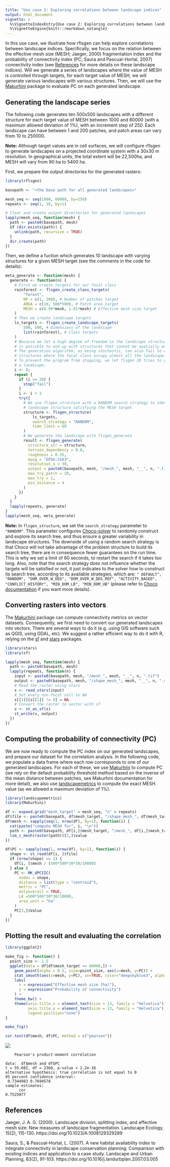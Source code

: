 ```yaml
---
title: "Use case 2: Exploring correlations between landscape indices"
output: html_document
vignette: >
  %\VignetteIndexEntry{Use case 2: Exploring correlations between landscape indices}
  %\VignetteEngine{knitr::rmarkdown_notangle}
---
```


In this use case, we illustrate how rflsgen can help explore correlations between landscape indices. Specifically, we focus on the relation between the effective mesh size (MESH; Jaeger, 2000) fragmentation index and the probability of connectivity index (PC; Saura and Pascual-Hortal, 2007) connectivity index (see [References](#ref) for more details on these landscape indices). Will we generate a series of landscapes where the value of MESH is controlled through targets, for each target value of MESH, we will generate various landscapes with various structures. Then, we will use the [Makurhini](https://connectscape.github.io/Makurhini/) package to evaluate PC on each generated landscape.

## Generating the landscape series

The following code generates ten 500x500 landscapes with a different structure for each target value of MESH between 1000 and 60000 (with a maximum allowed deviation of 1%), with an increment step of 250. Each landscape can have between 1 and 200 patches, and patch areas can vary from 10 to 250000.

**Note:** Although target values are in cell surfaces, we will configure rflsgen to generate landscapes on a projected coordinate system with a 30x30 m resolution. In geographical units, the total extent will be 22,500ha, and MESH will vary from 90 ha to 5400 ha.

First, we prepare the output directories for the generated rasters:

```r
library(rflsgen)

basepath <- "<the base path for all generated landscapes>"

mesh_seq <- seq(1000, 60000, by=250)
repeats <- seq(1, 10, by=1)

# Clear and create output directories for generated landscapes
lapply(mesh_seq, function(mesh) {
  path <- paste0(basepath, mesh)
  if (dir.exists(path)) {
    unlink(path, recursive = TRUE)
  }
  dir.create(path)
})
```

Then, we define a fuction which generates 10 landscape with varying structures for a given MESH target (see the comments in the code for details):

```r
meta_generate <- function(mesh) {
  generate <- function(n) {
    # First we create targets for our focal class
    rainforest <- flsgen_create_class_targets(
        "forest",
        NP = c(1, 200), # Number of patches target
        AREA = c(10, 500*500), # Patch area target
        MESH = c(0.99*mesh, 1.01*mesh) # Effective mesh size target
    )
    # Then we create landscape targets
    ls_targets <- flsgen_create_landscape_targets(
        500, 500, # Dimensions of the landscape
        list(rainforest), # Class targets
    )
    # Because we let a high degree of freedom in the landscape structure, it
    # is possible to end up with structures that cannot be spatially embedded.
    # The generation algorithm, as being stochastic, can also fail to embed 
    # structures where the focal class occupy almost all the landscape.
    # To prevent the program from stopping, we let flsgen 20 tries to generate
    # a landscape.
    i <- 0;
    repeat {
      if (i >= 20) {
        stop("fail")
      }
      i <- i + 1
      try({
        # We use flsgen_structure with a RANDOM search strategy to identify a
        # landscape structure satisfying the MESH target
        structure <- flsgen_structure(
            ls_targets,
            search_strategy = "RANDOM",
            time_limit = 60
        )
        # We generate the landscape with flsgen_generate
        result <- flsgen_generate(
          structure_str = structure,
          terrain_dependency = 0.8,
          roughness = 0.35,
          epsg = "EPSG:3163",
          resolution_x = 30,
          output = paste0(basepath, mesh, "/mesh_", mesh, "__", n, ".tif"),
          max_try_patch = 20,
          max_try = 2,
          min_distance = 4
        )
      })
    }
  }
  lapply(repeats, generate)
}
lapply(mesh_seq, meta_generate)
```

**Note:** In `flsgen_structure`, we set the `search_strategy` parameter to `"RANDOM"`. This parameter configures [Choco-solver](https://choco-solver.org/) to randomly construct and explore its search tree, and thus ensure a greater variability in landscape structures. The downside of using a random search strategy is that Choco will not take advantage of the problem structure to build its search tree, there are in consequence fewer guarantees on the run time. This is why we set a limit of 60 seconds, to restart the search if it takes too long. Also, note that the search strategy does not influence whether the targets will be satisfied or not, it just indicates to the solver how to construct its search tree, according to its available strategies, which are: `" DEFAULT", "RANDOM", "DOM_OVER_W_DEG", "DOM_OVER_W_DEG_REF", "ACTIVITY_BASED", "CONFLICT_HISTORY", "MIN_DOM_LB", "MIN_DOM_UB"` (please refer to [Choco documentation](https://choco-solver.org/docs/solving/strategies/) if you want more details).

## Converting rasters into vectors

The [Makurhini](https://connectscape.github.io/Makurhini/) package can compute connectivity metrics on vector datasets. Consequently, we first need to convert our generated landscapes into vectors. There are several ways to do it (e.g. using GIS software such as QGIS, using GDAL, etc). We suggest a rather efficient way to do it with R, relying on the [sf](https://r-spatial.github.io/sf/) and [stars](https://r-spatial.github.io/stars/) packages. 

```r
library(stars)
library(sf)

lapply(mesh_seq, function(mesh) {
  path <- paste0(basepath, mesh)
  lapply(repeats, function(n) {
    input <- paste0(basepath, mesh, "/mesh_", mesh, "__", n, ".tif")
    output <- paste0(basepath, mesh, "/shape_mesh_", mesh, "__", n, ".shp")
    # Read the raster using stars
    s <- read_stars(input)
    # Set every non-focal cell to NA
    s[[1]][s[[1]] != 0] = NA
    # Convert the raster to vector with sf
    v <- st_as_sf(s)
    st_write(v, output)
  })
})
```

## Computing the probability of connectivity (PC)

We are now ready to compute the PC index on our generated landscapes, and prepare our dataset for the correlation analysis. In the following code, we populate a data frame where each row corresponds to one of our generated landscapes. For each of these, we use [Makurhini](https://connectscape.github.io/Makurhini/) to compute PC (we rely on the default probability threshold method based on the inverse of the mean distance between patches, see Makurhini documentation for more detail), we also use [landscapemetrics](https://r-spatialecology.github.io/landscapemetrics/) to compute the exact MESH value (as we allowed a maximum deviation of 1%).

```r
library(landscapemetrics)
library(Makurhini)

df <- expand.grid("mesh_target" = mesh_seq, "n" = repeats)
df$file <- paste0(basepath, df$mesh_target, "/shape_mesh_", df$mesh_target, "__", df$n, ".shp")
df$mesh <- sapply(seq(1, nrow(df), by=1), function(i) {
  cat(paste("compute MESH for", i, "\n"))
  path <- paste0(basepath, df[i,]$mesh_target, "/mesh_", df[i,]$mesh_target, "__", df[i,]$n, ".tif")
  lsm_c_mesh(raster(path))[2,]$value
})

df$PC <- sapply(seq(1, nrow(df), by=1), function(i) {
  shape <- st_read(df[i, ]$file)
  if (nrow(shape) == 1) {
    df[i, ]$mesh / (500*500*30*30/10000)
  } else {
    PC <- MK_dPCIIC(
      nodes = shape,
      distance = list(type = "centroid"), 
      metric = "PC", 
      onlyoverall = TRUE, 
      LA =500*500*30*30/10000, 
      area_unit = "ha"
    )
    PC[3,]$Value
  }
})
```

## Plotting the result and evaluating the correlation

```r
library(ggplot2)

make_fig <- function() {
  point_size <- 1.5
  ggplot(data = df[df$mesh_target <= 60000,]) +
    geom_point(alpha = 0.5, size=point_size, aes(x=mesh, y=PC)) +
    stat_smooth(aes(x=mesh, y=PC), se=TRUE, color="deepskyblue3", alpha=0.8) +
    labs(
      x = expression("Effective mesh size (ha)"),
      y = expression("Probability of connectivity")
    ) +
    theme_bw() +
    theme(axis.title.x = element_text(size = 13, family = "Helvetica"),
          axis.title.y = element_text(size = 13, family = "Helvetica"),
          legend.position="none")
}

make_fig()

cor.test(df$mesh, df$PC, method = c("pearson"))
```

![](figures/use_case_2_graph.png)

```
	Pearson's product-moment correlation

data:  df$mesh and df$PC
t = 55.602, df = 2368, p-value < 2.2e-16
alternative hypothesis: true correlation is not equal to 0
95 percent confidence interval:
 0.7344983 0.7694578
sample estimates:
      cor 
0.7525077 
```

## References  <a name="ref"></a>

Jaeger, J. A. G. (2000). Landscape division, splitting index, and effective mesh size: New measures of landscape fragmentation. Landscape Ecology, 15(2), 115-130. https://doi.org/10.1023/A:1008129329289

Saura, S., & Pascual-Hortal, L. (2007). A new habitat availability index to integrate connectivity in landscape conservation planning: Comparison with existing indices and application to a case study. Landscape and Urban Planning, 83(2), 91-103. https://doi.org/10.1016/j.landurbplan.2007.03.005


